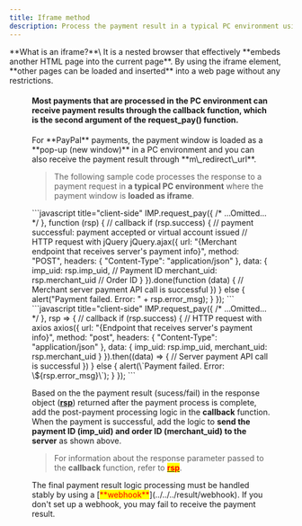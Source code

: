 ```yaml
---
title: Iframe method
description: Process the payment result in a typical PC environment using an iframe.
---
```



<Hint style="info">
**What is an iframe?**\
It is a nested browser that effectively **embeds another HTML page into the current page**. By using the iframe element, **other pages can be loaded and inserted** into a web page without any restrictions.

</Hint>

<Figure
  src="/gitbook-assets/en/spaces\_hTv8JEzyM5h4cYcL5StH\_uploads\_tTzTD0S6IF5zvCag4EKG\_image.png"
  caption="iframe example"
/>

#### Most payments that are processed in the PC environment can receive payment results through the callback function, which is the second argument of the request_pay() function.

<Hint style="success">
For **PayPal** payments, the payment window is loaded as a **pop-up (new window)** in a PC environment and you can also receive the payment result through **m\_redirect\_url**.

</Hint>

> The following sample code processes the response to a payment request in **a typical PC environment** where the payment window is **loaded as iframe**.

<Tabs>
<Tab title="JavaScript">
```javascript title="client-side"
IMP.request_pay({
      /* ...Omitted... */
    }, function (rsp) {             // callback
      if (rsp.success) {            // payment successful: payment accepted or virtual account issued
        // HTTP request with jQuery
        jQuery.ajax({
            url: "{Merchant endpoint that receives server's payment info}", 
            method: "POST",
            headers: { "Content-Type": "application/json" },
            data: {
                imp_uid: rsp.imp_uid,            // Payment ID     
                merchant_uid: rsp.merchant_uid   // Order ID
            }
        }).done(function (data) {
          // Merchant server payment API call is successful
        })
      } else {
        alert("Payment failed. Error: " +  rsp.error_msg);
      }
    });
```

</Tab>

<Tab title="JavaScript (ES Next)">
```javascript title="client-side"
IMP.request_pay({
    /* ...Omitted... */
  }, rsp => {                      // callback
    if (rsp.success) {   
      // HTTP request with axios
      axios({
        url: "{Endpoint that receives server's payment info}",
        method: "post",
        headers: { "Content-Type": "application/json" },
        data: {
          imp_uid: rsp.imp_uid,
          merchant_uid: rsp.merchant_uid
        }
      }).then((data) => {
        // Server payment API call is successful
      })
    } else {
      alert(\`Payment failed. Error: \${rsp.error_msg}\`);
    }
  });
```

</Tab>
</Tabs>

Based on the the payment result (sucess/fail) in the response object ([**rsp**](../../../sdk/javascript-sdk/)) returned after the payment process is complete, add the post-payment processing logic in the **callback** function. When the payment is successful, add the logic to **send the payment ID (imp_uid) and order ID (merchant_uid) to the server** as shown above.

> For information about the response parameter passed to the **callback** function, refer to [<mark style="color:red;">**rsp**</mark>](../../../sdk/javascript-sdk/undefined-1).

<Hint style="danger">
The final payment result logic processing must be handled stably by using a [<mark style="color:red;">**webhook**</mark>](../../../result/webhook). If you don't set up a webhook, you may fail to receive the payment result.

</Hint>

